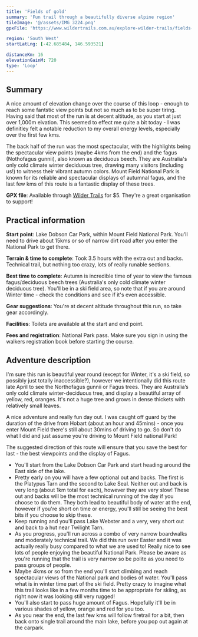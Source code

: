```yaml
---
title: 'Fields of gold'
summary: 'Fun trail through a beautifully diverse alpine region'
tileImage: '@/assets/IMG_3224.png'
gpxFile: 'https://www.wildertrails.com.au/explore-wilder-trails/fields-of-gold'

region: 'South West'
startLatLng: [-42.685484, 146.593521]

distanceKm: 16
elevationGainM: 720
type: 'Loop'
---
```



## Summary

A nice amount of elevation change over the course of this loop - enough to reach some fantstic view points but not so much as to be super tiring. Having said that most of the run is at decent altitude, as you start at just over 1,000m elvation. This seemed to effect me quite a bit today - I was definitley felt a notable reduction to my overall energy levels, especially over the first few kms.

The back half of the run was the most spectacular, with the highlights being the spectacular view points (maybe 4kms from the end) and the fagus (Nothofagus gunnii), also known as deciduous beech. They are Australia's only cold climate winter deciduous tree, drawing many visitors (including us!) to witness their vibrant autumn colors. Mount Field National Park is known for its reliable and spectacular displays of autumnal fagus, and the last few kms of this route is a fantastic display of these trees.

**GPX file**: Available through <a target="_blank" href="https://www.wildertrails.com.au/explore-wilder-trails/fields-of-gold">Wilder Trails</a> for $5. They're a great organisation to support!

<ImageCard
  src={image3}
  alt="Fagus trees"
  caption="Fagus trees on full display for us today!"
/>

## Practical information

**Start point**: Lake Dobson Car Park, within Mount Field National Park. You'll need to drive about 15kms or so of narrow dirt road after you enter the National Park to get there.

**Terrain & time to complete**: Took 3.5 hours with the extra out and backs. Technical trail, but nothing too crazy, lots of really runable sections.

**Best time to complete**: Autumn is incredible time of year to view the famous fagus/deciduous beech trees (Australia's only cold climate winter deciduous tree). You'll be in a ski field area, so note that if you are around Winter time - check the conditions and see if it's even accessible.

**Gear suggestions**: You're at decent altitude throughout this run, so take gear accordingly.

**Facilities**: Toilets are available at the start and end point.

**Fees and registration**: National Park pass. Make sure you sign in using the walkers registration book before starting the course.

<ImageCard
  src={image2}
  alt="Chris standing at peak"
  caption="Great views on the back half of the run"
/>

## Adventure description

I'm sure this run is beautiful year round (except for Winter, it's a ski field, so possibly just totally inaccessible?), however we intentionally did this route late April to see the Northofagus gunnii or Fagus trees. They are Australia’s only cold climate winter-deciduous tree, and display a beautiful array of yellow, red, oranges. It's not a huge tree and grows in dense thickets with relatively small leaves.

<ImageCard
  src={image4}
  alt="Fagus trees"
  caption="More Fagus trees...but closer"
/>

A nice adventure and really fun day out. I was caught off guard by the duration of the drive from Hobart (about an hour and 45mins) - once you enter Mount Field there's still about 30mins of driving to go. So don't do what I did and just assume you're driving to Mount Field national Park!

The suggested direction of this route will ensure that you save the best for last - the best viewpoints and the display of Fagus.

<ImageCard
  src={image5}
  alt="Lake Dobson"
  caption="Lake Dobson at the very end of the adventure"
/>

- You'll start from the Lake Dobson Car Park and start heading around the East side of the lake.
- Pretty early on you will have a few optional out and backs. The first is the Platypus Tarn and the second to Lake Seal. Neither out and back is very long (about 1km total for each), however they are very slow! These out and backs will be the most technical running of the day if you choose to do them. They both lead to beautiful body of water at the end, however if you're short on time or energy, you'll still be seeing the best bits if you choose to skip these.
- Keep running and you'll pass Lake Webster and a very, very short out and back to a hut near Twilight Tarn.
- As you progress, you'll run across a combo of very narrow boardwalks and moderately technical trail. We did this run over Easter and it was actually really busy compared to what we are used to! Really nice to see lots of people enjoying the beautiful National Park. Please be aware as you're running that the trail is very narrow so be polite as you need to pass groups of people.
- Maybe 4kms or so from the end you'll start climbing and reach spectacular views of the National park and bodies of water. You'll pass what is in winter time part of the ski field. Pretty crazy to imagine what this trail looks like in a few months time to be appropriate for skiing, as right now it was looking still very rugged!
- You'll also start to pass huge amount of Fagus. Hopefully it'll be in various shades of yellow, orange and red for you too.
- As you near the end, the last few kms will follow firetrail for a bit, then back onto single trail around the main lake, before you pop out again at the carpark.

<ImageCard
  src={image1}
  alt="Lake views"
  caption="One of the many optional out and back bodies of water (maybe the Platypus Tarn?)"
/>
